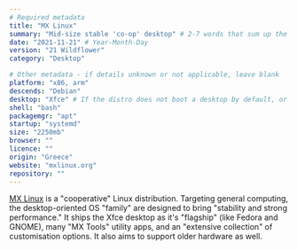 ```yaml
---
# Required metadata
title: "MX Linux"
summary: "Mid-size stable 'co-op' desktop" # 2-7 words that sum up the distribution
date: "2021-11-21" # Year-Month-Day
version: "21 Wildflower"
category: "Desktop"

# Other metadata - if details unknown or not applicable, leave blank
platform: "x86, arm"
descends: "Debian"
desktop: "Xfce" # If the distro does not boot a desktop by default, or doesn't ship one, leave 'desktop' blank
shell: "bash"
packagemgr: "apt"
startup: "systemd"
size: "2250mb"
browser: ""
licence: ""
origin: "Greece"
website: "mxlinux.org"
repository: ""
---
```


[MX Linux](https://mxlinux.org) is a "cooperative" Linux distribution. Targeting general computing, the desktop-oriented OS "family" are designed to bring "stability and strong performance." It ships the Xfce desktop as it's "flagship" (like Fedora and GNOME), many "MX Tools" utility apps, and an "extensive collection" of customisation options. It also aims to support older hardware as well.
